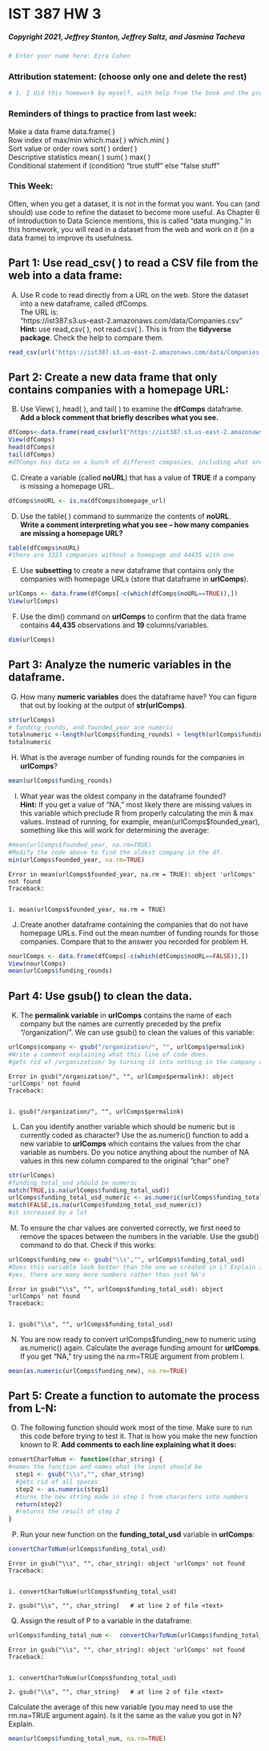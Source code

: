 # IST 387 HW 3
##### Copyright 2021, Jeffrey Stanton, Jeffrey Saltz, and Jasmina Tacheva


```R
# Enter your name here: Ezra Cohen
```

### Attribution statement: (choose only one and delete the rest)


```R
# 1. I did this homework by myself, with help from the book and the professor.
```

### Reminders of things to practice from last week: 
Make a data frame		data.frame( ) <br>
Row index of max/min	which.max( )  which.min( )<br>
Sort value or order rows	sort( )   order( )<br>
Descriptive statistics 	mean( ) sum( ) max( ) <br>
Conditional statement	if (condition) “true stuff” else “false stuff”<br>

### This Week: 
Often, when you get a dataset, it is not in the format you want. You can (and should) use code to refine the dataset to become more useful. As Chapter 6 of Introduction to Data Science mentions, this is called “data munging.” In this homework, you will read in a dataset from the web and work on it (in a data frame) to improve its usefulness.


## Part 1: Use read_csv( ) to read a CSV file from the web into a data frame:

A.	Use R code to read directly from a URL on the web. Store the dataset into a new dataframe, called dfComps. <br>
The URL is:    <br>
"https://ist387.s3.us-east-2.amazonaws.com/data/Companies.csv" <br>
**Hint:** use read_csv( ), not read.csv( ). This is from the **tidyverse package**. Check the help to compare them.



```R
read_csv(url("https://ist387.s3.us-east-2.amazonaws.com/data/Companies.csv"))
```

## Part 2: Create a new data frame that only contains companies with a homepage URL:

B.	Use View( ), head( ), and tail( ) to examine the **dfComps** dataframe. <br>
**Add a block comment that briefly describes what you see.**


```R
dfComps<-data.frame(read_csv(url("https://ist387.s3.us-east-2.amazonaws.com/data/Companies.csv")))
View(dfComps)
head(dfComps)
tail(dfComps)
#dfComps Has data on a bunch of different companies, including what area of the market they deal with, links to their websites, where they are located, funds and more
```

C.	Create a variable (called **noURL**) that has a value of **TRUE** if a company is missing a homepage URL.


```R
dfComps$noURL <- is.na(dfComps$homepage_url)

```

D.	Use the table( ) command to summarize the contents of **noURL**. <br>
**Write a comment interpreting what you see – how many companies are missing a homepage URL?**


```R
table(dfComps$noURL)
#there are 3323 companies without a homepage and 44435 with one
```

E.	Use **subsetting** to create a new dataframe that contains only the companies with homepage URLs (store that dataframe in **urlComps**).


```R
urlComps <- data.frame(dfComps[-c(which(dfComps$noURL==TRUE)),])
View(urlComps)
```

F.	Use the dim() command on **urlComps** to confirm that the data frame contains **44,435** observations and **19** columns/variables.


```R
dim(urlComps)
```

## Part 3: Analyze the numeric variables in the dataframe.

G.	How many **numeric variables** does the dataframe have? You can figure that out by looking at the output of **str(urlComps)**. 


```R
str(urlComps)
# funding_rounds, and founded_year are numeric
totalnumeric <-length(urlComps$funding_rounds) + length(urlComps$funding_year)
totalnumeric
```

H.	What is the average number of funding rounds for the companies in **urlComps**?


```R
mean(urlComps$funding_rounds)
```

I.	What year was the oldest company in the dataframe founded? <br>
**Hint:** If you get a value of “NA,” most likely there are missing values in this variable which preclude R from properly calculating the min & max values. Instead of running, for example, mean(urlComps$founded_year), something like this will work for determining the average: 


```R
#mean(urlComps$founded_year, na.rm=TRUE)
#Modify the code above to find the oldest company in the df.
min(urlComps$founded_year, na.rm=TRUE)
```


    Error in mean(urlComps$founded_year, na.rm = TRUE): object 'urlComps' not found
    Traceback:


    1. mean(urlComps$founded_year, na.rm = TRUE)


J.	Create another dataframe containing the companies that do not have homepage URLs. Find out the mean number of funding rounds for those companies. Compare that to the answer you recorded for problem H.


```R
nourlComps <- data.frame(dfComps[-c(which(dfComps$noURL==FALSE)),])
View(nourlComps)
mean(urlComps$funding_rounds)
```

## Part 4:  Use gsub() to clean the data.

K.	The **permalink variable** in **urlComps** contains the name of each company but the names are currently preceded by the prefix “/organization/”. We can use gsub() to clean the values of this variable:


```R
urlComps$company <- gsub("/organization/", "", urlComps$permalink)
#Write a comment explaining what this line of code does.
#gets rid of /organization/ by turning it into nothing in the company column
```


    Error in gsub("/organization/", "", urlComps$permalink): object 'urlComps' not found
    Traceback:


    1. gsub("/organization/", "", urlComps$permalink)


L.	Can you identify another variable which should be numeric but is currently coded as character? Use the as.numeric() function to add a new variable to **urlComps** which contains the values from the char variable as numbers. Do you notice anything about the number of NA values in this new column compared to the original “char” one?  


```R
str(urlComps)
#funding_total_usd should be numeric
match(TRUE,is.na(urlComps$funding_total_usd))
urlComps$funding_total_usd_numeric <- as.numeric(urlComps$funding_total_usd)
match(FALSE,is.na(urlComps$funding_total_usd_numeric))
#it increased by a lot
```

M.	To ensure the char values are converted correctly, we first need to remove the spaces between the numbers in the variable. Use the gsub() command to do that. Check if this works:


```R
urlComps$funding_new <- gsub("\\s","", urlComps$funding_total_usd)
#Does this variable look better than the one we created in L? Explain in a comment:
#yes, there are many more numbers rather than just NA's
```


    Error in gsub("\\s", "", urlComps$funding_total_usd): object 'urlComps' not found
    Traceback:


    1. gsub("\\s", "", urlComps$funding_total_usd)


N.	You are now ready to convert urlComps$funding_new to numeric using as.numeric() again. Calculate the average funding amount for **urlComps**. If you get “NA,” try using the na.rm=TRUE argument from problem I.


```R
mean(as.numeric(urlComps$funding_new), na.rm=TRUE)
```

## Part 5:  Create a function to automate the process from L-N:

O.	The following function should work most of the time. Make sure to run this code before trying to test it. That is how you make the new function known to R. **Add comments to each line explaining what it does:**


```R
convertCharToNum <- function(char_string) {
#names the function and names what the input should be
  step1 <- gsub("\\s","", char_string)
  #gets rid of all spaces
  step2 <- as.numeric(step1)
  #turns the new string made in step 1 from characters into numbers 
  return(step2)
  #returns the result of step 2
}
```

P.	Run your new function on the **funding_total_usd** variable in **urlComps**:


```R
convertCharToNum(urlComps$funding_total_usd)
```


    Error in gsub("\\s", "", char_string): object 'urlComps' not found
    Traceback:


    1. convertCharToNum(urlComps$funding_total_usd)

    2. gsub("\\s", "", char_string)   # at line 2 of file <text>


Q.	Assign the result of P to a variable in the dataframe:


```R
urlComps$funding_total_num <-  convertCharToNum(urlComps$funding_total_usd)
```


    Error in gsub("\\s", "", char_string): object 'urlComps' not found
    Traceback:


    1. convertCharToNum(urlComps$funding_total_usd)

    2. gsub("\\s", "", char_string)   # at line 2 of file <text>


Calculate the average of this new variable (you may need to use the rm.na=TRUE argument again). Is it the same as the value you got in N? Explain.


```R
mean(urlComps$funding_total_num, na.rm=TRUE)
```
